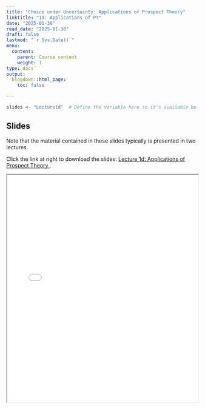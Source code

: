 ```yaml
---
title: "Choice under Uncertainty: Applications of Prospect Theory"
linktitle: "1d: Applications of PT"
date: "2025-01-30"
read_date: "2025-01-30"
draft: false
lastmod: "`r Sys.Date()`"
menu:
  content:
    parent: Course content
    weight: 1
type: docs
output:
  blogdown::html_page:
    toc: false

---
```


```r
slides <- "Lecture1d"  # Define the variable here so it's available below
```


## Slides 

Note that the material contained in these slides typically is presented in two lectures.

Click the link at right to download the slides: [Lecture 1d: Applications of Prospect Theory  <i class="fas fa-file-download"></i>](slides/`r slides`.pdf).

<iframe src="slides/`r slides`.pdf" width="100%" height="600px"></iframe>
